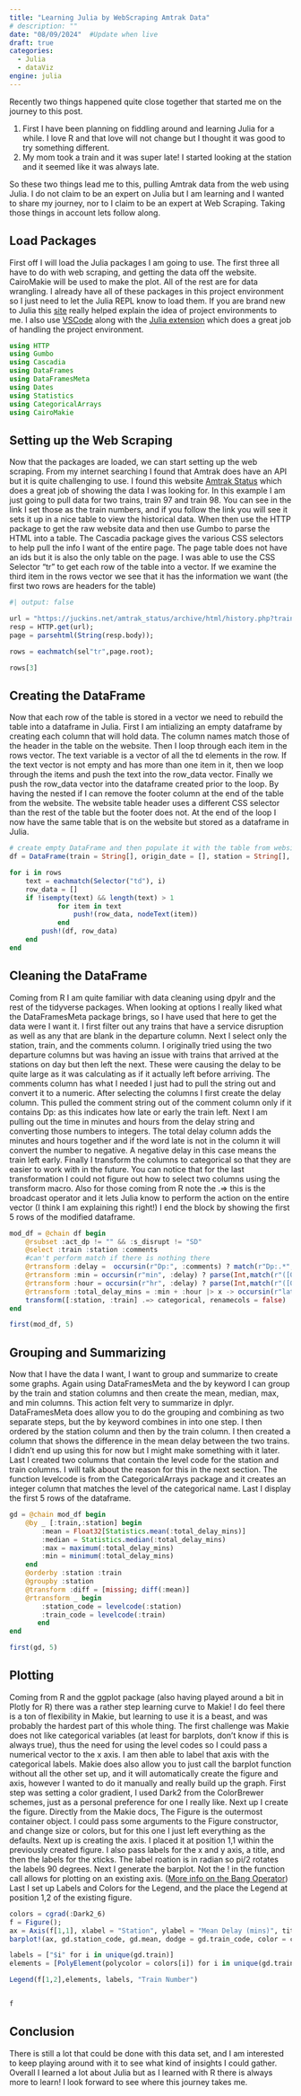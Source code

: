 ```yaml
---
title: "Learning Julia by WebScraping Amtrak Data"
# description: ""
date: "08/09/2024"  #Update when live
draft: true
categories:
  - Julia
  - dataViz
engine: julia
---
```


Recently two things happened quite close together that started me on the journey to this post.

1.  First I have been planning on fiddling around and learning Julia for a while. I love R and that love will not change but I thought it was good to try something different.
2.  My mom took a train and it was super late! I started looking at the station and it seemed like it was always late.

So these two things lead me to this, pulling Amtrak data from the web using Julia. I do not claim to be an expert on Julia but I am learning and I wanted to share my journey, nor to I claim to be an expert at Web Scraping. Taking those things in account lets follow along.

## Load Packages

First off I will load the Julia packages I am going to use. The first three all have to do with web scraping, and getting the data off the website. CairoMakie will be used to make the plot. All of the rest are for data wrangling. I already have all of these packages in this project environment so I just need to let the Julia REPL know to load them. If you are brand new to Julia this [site](https://towardsdatascience.com/how-to-setup-project-environments-in-julia-ec8ae73afe9c) really helped explain the idea of project environments to me. I also use [VSCode](https://code.visualstudio.com/) along with the [Julia extension](https://marketplace.visualstudio.com/items?itemName=julialang.language-julia) which does a great job of handling the project environment.

```julia
using HTTP
using Gumbo
using Cascadia
using DataFrames
using DataFramesMeta
using Dates
using Statistics
using CategoricalArrays
using CairoMakie

```

## Setting up the Web Scraping

Now that the packages are loaded, we can start setting up the web scraping. From my internet searching I found that Amtrak does have an API but it is quite challenging to use. I found this website [Amtrak Status](https://juckins.net/amtrak_status/archive/html/home.php) which does a great job of showing the data I was looking for. In this example I am just going to pull data for two trains, train 97 and train 98. You can see in the link I set those as the train numbers, and if you follow the link you will see it sets it up in a nice table to view the historical data. When then use the HTTP package to get the raw website data and then use Gumbo to parse the HTML into a table. The Cascadia package gives the various CSS selectors to help pull the info I want of the entire page. The page table does not have an ids but it is also the only table on the page. I was able to use the CSS Selector "tr" to get each row of the table into a vector. If we examine the third item in the rows vector we see that it has the information we want (the first two rows are headers for the table)

<!-- cspell: disable -->

```julia
#| output: false

url = "https://juckins.net/amtrak_status/archive/html/history.php?train_num=97%2C98&station=&date_start=07%2F01%2F2024&date_end=07%2F31%2F2024";
resp = HTTP.get(url);
page = parsehtml(String(resp.body));

rows = eachmatch(sel"tr",page.root);

rows[3]
```

<!-- cspell: enable -->

## Creating the DataFrame

Now that each row of the table is stored in a vector we need to rebuild the table into a dataframe in Julia. First I am intializing an empty dataframe by creating each column that will hold data.  The column names match those of the header in the table on the website. Then I loop through each item in the rows vector.  The text variable is a vector of all the td elements in the row. If the text vector is not empty and has more than one item in it, then we loop through the items and push the text into the row_data vector. Finally we push the row_data vector into the dataframe created prior to the loop.  By having the nested if I can remove the footer column at the end of the table from the website.  The website table header uses a different CSS selector than the rest of the table but the footer does not. At the end of the loop I now have the same table that is on the website but stored as a dataframe in Julia.

```julia
# create empty DataFrame and then populate it with the table from website
df = DataFrame(train = String[], origin_date = [], station = String[], sch_dp = [], act_dp = String[], comments = [], s_disrupt = [], cancellations = [])

for i in rows
    text = eachmatch(Selector("td"), i)
    row_data = []
    if !isempty(text) && length(text) > 1
            for item in text
                push!(row_data, nodeText(item))
            end
        push!(df, row_data)
    end
end
```

## Cleaning the DataFrame

Coming from R I am quite familiar with data cleaning using dpylr and the rest of the tidyverse packages. When looking at options I really liked what the DataFramesMeta package brings, so I have used that here to get the data were I want it.  I first filter out any trains that have a service disruption as well as any that are blank in the departure column. Next I select only the station, train, and the comments column.  I originally tried using the two departure columns but was having an issue with trains that arrived at the stations on day but then left the next. These were causing the delay to be quite large as it was calculating as if it actually left before arriving.  The comments column has what I needed I just had to pull the string out and convert it to a numeric.  After selecting the columns I first create the delay column.  This pulled the comment string out of the comment column only if it contains Dp: as this indicates how late or early the train left.  Next I am pulling out the time in minutes and hours from the delay string and converting those numbers to integers.  The total delay column adds the minutes and hours together and if the word late is not in the column it will convert the number to negative. A negative delay in this case means the train left early. Finally I transform the columns to categorical so that they are easier to work with in the future.  You can notice that for the last transformation I could not figure out how to select two columns using the transform macro.  Also for those coming from R note the .=> this is the broadcast operator and it lets Julia know to perform the action on the entire vector (I think I am explaining this right!) I end the block by showing the first 5 rows of the modified dataframe. 

```julia

mod_df = @chain df begin
    @rsubset :act_dp != "" && :s_disrupt != "SD"
    @select :train :station :comments
    #can't perform match if there is nothing there
    @rtransform :delay =  occursin(r"Dp:", :comments) ? match(r"Dp:.*", :comments).match : ""
    @rtransform :min = occursin(r"min", :delay) ? parse(Int,match(r"([0-9]*) min", :delay)[1]) : Int(0)
    @rtransform :hour = occursin(r"hr", :delay) ? parse(Int,match(r"([0-9]*) hr", :delay)[1]) *60 : Int(0)
    @rtransform :total_delay_mins = :min + :hour |> x -> occursin(r"late", :delay) ? x : x *-1  #if word late does not appear, train left early
    transform([:station, :train] .=> categorical, renamecols = false)
end

first(mod_df, 5)
```

## Grouping and Summarizing

Now that I have the data I want, I want to group and summarize to create some graphs.  Again using DataFramesMeta and the by keyword I can group by the train and station columns and then create the mean, median, max, and min columns.  This action felt very to summarize in dplyr.  DataFramesMeta does allow you to do the grouping and combining as two separate steps, but the by keyword combines in into one step. I then ordered by the station column and then by the train column. I then created a column that shows the difference in the mean delay between the two trains.  I didn't end up using this for now but I might make something with it later.  Last I created two columns that contain the level code for the station and train columns. I will talk about the reason for this in the next section.  The function levelcode is from the CategoricalArrays package and it creates an integer column that matches the level of the categorical name.  Last I display the first 5 rows of the dataframe.

```julia
gd = @chain mod_df begin
    @by _ [:train,:station] begin
        :mean = Float32[Statistics.mean(:total_delay_mins)]
        :median = Statistics.median(:total_delay_mins)
        :max = maximum(:total_delay_mins)
        :min = minimum(:total_delay_mins)  
    end  
    @orderby :station :train
    @groupby :station
    @transform :diff = [missing; diff(:mean)]
    @rtransform _ begin
        :station_code = levelcode(:station)
        :train_code = levelcode(:train)
       end
end

first(gd, 5)
```

## Plotting
Coming from R and the ggplot package (also having played around a bit in Plotly for R) there was a rather step learning curve to Makie!  I do feel there is a ton of flexibility in Makie, but learning to use it is a beast, and was probably the hardest part of this whole thing. The first challenge was Makie does not like categorical variables (at least for barplots, don't know if this is always true), thus the need for using the level codes so I could pass a numerical vector to the x axis.  I am then able to label that axis with the categorical labels. Makie does also allow you to just call the barplot function without all the other set up, and it will automatically create the figure and axis, however I wanted to do it manually and really build up the graph.
First step was setting a color gradient, I used Dark2 from the ColorBrewer schemes, just as a personal preference for one I really like. Next up I create the figure. Directly from the Makie docs, The Figure is the outermost container object.  I could pass some arguments to the Figure constructor, and change size or colors, but for this one I just left everything as the defaults.  Next up is creating the axis.  I placed it at position 1,1 within the previously created figure.  I also pass labels for the x and y axis, a title, and then the labels for the xticks.  The label roation is in radian so pi/2 rotates the labels 90 degrees.  Next I generate the barplot.  Not the ! in the function call allows for plotting on an existing axis. ([More info on the Bang Operator](https://docs.julialang.org/en/v1/manual/style-guide/#bang-convention))  Last I set up Labels and Colors for the Legend, and the place the Legend at position 1,2 of the existing figure. 


```julia
colors = cgrad(:Dark2_6)
f = Figure();
ax = Axis(f[1,1], xlabel = "Station", ylabel = "Mean Delay (mins)", title = "Mean Delay by Station", xticks = (1:length(levels(gd.station_code)), levels(gd.station)), xticklabelrotation = pi/2)
barplot!(ax, gd.station_code, gd.mean, dodge = gd.train_code, color = colors[gd.train_code]) 

labels = ["$i" for i in unique(gd.train)]
elements = [PolyElement(polycolor = colors[i]) for i in unique(gd.train_code)]

Legend(f[1,2],elements, labels, "Train Number")


f
```

## Conclusion

There is still a lot that could be done with this data set, and I am interested to keep playing around with it to see what kind of insights I could gather. Overall I learned a lot about Julia but as I learned with R there is always more to learn!  I look forward to see where this journey takes me.